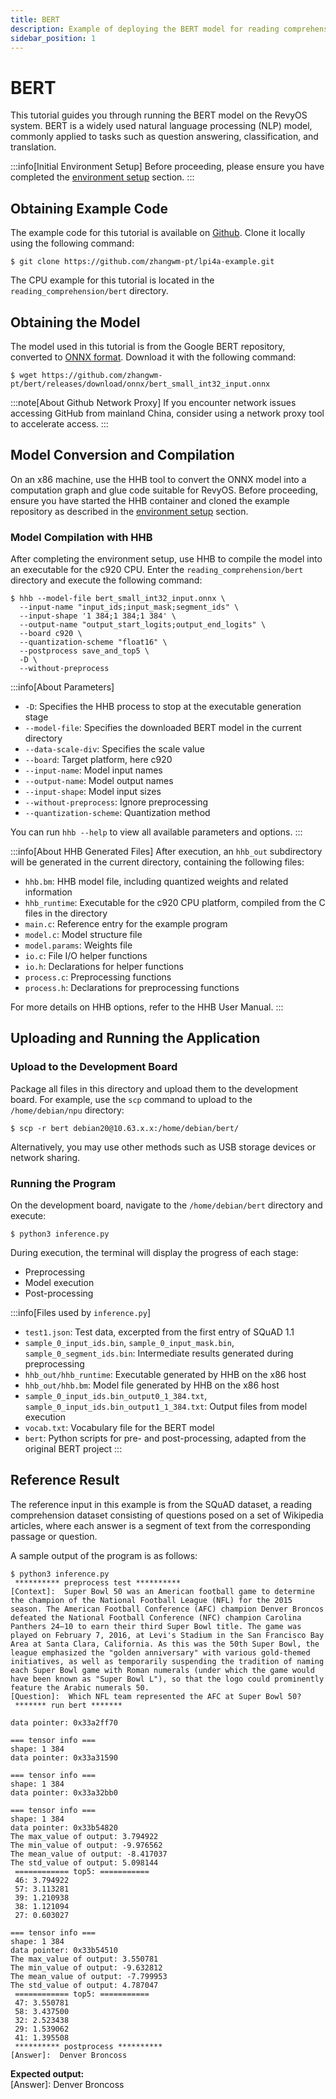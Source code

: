 ```yaml
---
title: BERT
description: Example of deploying the BERT model for reading comprehension on the LicheePi 4A platform
sidebar_position: 1
---
```



# BERT

This tutorial guides you through running the BERT model on the RevyOS system. BERT is a widely used natural language processing (NLP) model, commonly applied to tasks such as question answering, classification, and translation.

:::info[Initial Environment Setup]
Before proceeding, please ensure you have completed the [environment setup](../../env) section.
:::

## Obtaining Example Code

The example code for this tutorial is available on [Github](https://github.com/zhangwm-pt/lpi4a-example). Clone it locally using the following command:

```shell-session
$ git clone https://github.com/zhangwm-pt/lpi4a-example.git
```

The CPU example for this tutorial is located in the `reading_comprehension/bert` directory.

## Obtaining the Model

The model used in this tutorial is from the Google BERT repository, converted to [ONNX format](https://github.com/zhangwm-pt/bert/releases/download/onnx/bert_small_int32_input.onnx). Download it with the following command:

```shell-session
$ wget https://github.com/zhangwm-pt/bert/releases/download/onnx/bert_small_int32_input.onnx
```

:::note[About Github Network Proxy]
If you encounter network issues accessing GitHub from mainland China, consider using a network proxy tool to accelerate access.
:::

## Model Conversion and Compilation

On an x86 machine, use the HHB tool to convert the ONNX model into a computation graph and glue code suitable for RevyOS. Before proceeding, ensure you have started the HHB container and cloned the example repository as described in the [environment setup](../../env) section.

### Model Compilation with HHB

After completing the environment setup, use HHB to compile the model into an executable for the c920 CPU. Enter the `reading_comprehension/bert` directory and execute the following command:

```shell-session
$ hhb --model-file bert_small_int32_input.onnx \
  --input-name "input_ids;input_mask;segment_ids" \
  --input-shape '1 384;1 384;1 384' \
  --output-name "output_start_logits;output_end_logits" \
  --board c920 \
  --quantization-scheme "float16" \
  --postprocess save_and_top5 \
  -D \
  --without-preprocess
```

:::info[About Parameters]
- `-D`: Specifies the HHB process to stop at the executable generation stage
- `--model-file`: Specifies the downloaded BERT model in the current directory
- `--data-scale-div`: Specifies the scale value
- `--board`: Target platform, here c920
- `--input-name`: Model input names
- `--output-name`: Model output names
- `--input-shape`: Model input sizes
- `--without-preprocess`: Ignore preprocessing
- `--quantization-scheme`: Quantization method

You can run `hhb --help` to view all available parameters and options.
:::

:::info[About HHB Generated Files]
After execution, an `hhb_out` subdirectory will be generated in the current directory, containing the following files:

- `hhb.bm`: HHB model file, including quantized weights and related information
- `hhb_runtime`: Executable for the c920 CPU platform, compiled from the C files in the directory
- `main.c`: Reference entry for the example program
- `model.c`: Model structure file
- `model.params`: Weights file
- `io.c`: File I/O helper functions
- `io.h`: Declarations for helper functions
- `process.c`: Preprocessing functions
- `process.h`: Declarations for preprocessing functions

For more details on HHB options, refer to the HHB User Manual.
:::

## Uploading and Running the Application

### Upload to the Development Board

Package all files in this directory and upload them to the development board. For example, use the `scp` command to upload to the `/home/debian/npu` directory:

```shell-session
$ scp -r bert debian20@10.63.x.x:/home/debian/bert/
```

Alternatively, you may use other methods such as USB storage devices or network sharing.

### Running the Program

On the development board, navigate to the `/home/debian/bert` directory and execute:

```shell-session
$ python3 inference.py
```

During execution, the terminal will display the progress of each stage:

- Preprocessing
- Model execution
- Post-processing

:::info[Files used by `inference.py`]

- `test1.json`: Test data, excerpted from the first entry of SQuAD 1.1
- `sample_0_input_ids.bin`, `sample_0_input_mask.bin`, `sample_0_segment_ids.bin`: Intermediate results generated during preprocessing
- `hhb_out/hhb_runtime`: Executable generated by HHB on the x86 host
- `hhb_out/hhb.bm`: Model file generated by HHB on the x86 host
- `sample_0_input_ids.bin_output0_1_384.txt`, `sample_0_input_ids.bin_output1_1_384.txt`: Output files from model execution
- `vocab.txt`: Vocabulary file for the BERT model
- `bert`: Python scripts for pre- and post-processing, adapted from the original BERT project
:::

## Reference Result

The reference input in this example is from the SQuAD dataset, a reading comprehension dataset consisting of questions posed on a set of Wikipedia articles, where each answer is a segment of text from the corresponding passage or question.

A sample output of the program is as follows:

```shell-session
$ python3 inference.py
 ********** preprocess test **********
[Context]:  Super Bowl 50 was an American football game to determine the champion of the National Football League (NFL) for the 2015 season. The American Football Conference (AFC) champion Denver Broncos defeated the National Football Conference (NFC) champion Carolina Panthers 24–10 to earn their third Super Bowl title. The game was played on February 7, 2016, at Levi's Stadium in the San Francisco Bay Area at Santa Clara, California. As this was the 50th Super Bowl, the league emphasized the "golden anniversary" with various gold-themed initiatives, as well as temporarily suspending the tradition of naming each Super Bowl game with Roman numerals (under which the game would have been known as "Super Bowl L"), so that the logo could prominently feature the Arabic numerals 50.
[Question]:  Which NFL team represented the AFC at Super Bowl 50?
 ******* run bert *******

data pointer: 0x33a2ff70

=== tensor info ===
shape: 1 384
data pointer: 0x33a31590

=== tensor info ===
shape: 1 384
data pointer: 0x33a32bb0

=== tensor info ===
shape: 1 384
data pointer: 0x33b54820
The max_value of output: 3.794922
The min_value of output: -9.976562
The mean_value of output: -8.417037
The std_value of output: 5.098144
 ============ top5: ===========
 46: 3.794922
 57: 3.113281
 39: 1.210938
 38: 1.121094
 27: 0.603027

=== tensor info ===
shape: 1 384
data pointer: 0x33b54510
The max_value of output: 3.550781
The min_value of output: -9.632812
The mean_value of output: -7.799953
The std_value of output: 4.787047
 ============ top5: ===========
 47: 3.550781
 58: 3.437500
 32: 2.523438
 29: 1.539062
 41: 1.395508
 ********** postprocess **********
[Answer]:  Denver Broncoss
```

**Expected output:**  
[Answer]:  Denver Broncoss